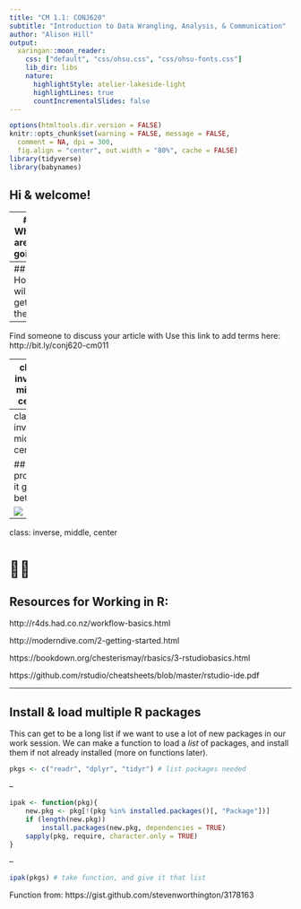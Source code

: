 ```yaml
---
title: "CM 1.1: CONJ620"
subtitle: "Introduction to Data Wrangling, Analysis, & Communication"
author: "Alison Hill"
output:
  xaringan::moon_reader:
    css: ["default", "css/ohsu.css", "css/ohsu-fonts.css"]
    lib_dir: libs
    nature:
      highlightStyle: atelier-lakeside-light
      highlightLines: true
      countIncrementalSlides: false
---
```


```r
options(htmltools.dir.version = FALSE)
knitr::opts_chunk$set(warning = FALSE, message = FALSE, 
  comment = NA, dpi = 300,
  fig.align = "center", out.width = "80%", cache = FALSE)
library(tidyverse)
library(babynames)
```

## Hi & welcome!

---
## Where are we going?

![](http://moderndive.netlify.com/images/flowcharts/flowchart/flowchart.002.png)

---
## How will we get there?


---

Find someone to discuss your article with
Use this link to add terms here:
http://bit.ly/conj620-cm011


---
class: inverse, middle, center


## I know...

![](https://media.giphy.com/media/uEhLWy2eu87Ly/source.gif)

---
class: inverse, middle, center


## I promise, it gets better.

![](https://media.giphy.com/media/l0MYRzcWP7cjfNQ2I/giphy.gif)

---
class: inverse, middle, center


# 🏃🏽

## Resources for Working in R:

http://r4ds.had.co.nz/workflow-basics.html

http://moderndive.com/2-getting-started.html

https://bookdown.org/chesterismay/rbasics/3-rstudiobasics.html

https://github.com/rstudio/cheatsheets/blob/master/rstudio-ide.pdf

---

## Install & load multiple R packages


This can get to be a long list if we want to use a lot of new packages in our work session. We can make a function to load a *list* of packages, and install them if not already installed (more on functions later).

```r
pkgs <- c("readr", "dplyr", "tidyr") # list packages needed
```

--

```r
ipak <- function(pkg){
    new.pkg <- pkg[!(pkg %in% installed.packages()[, "Package"])]
    if (length(new.pkg)) 
        install.packages(new.pkg, dependencies = TRUE)
    sapply(pkg, require, character.only = TRUE)
}
```

--

```r
ipak(pkgs) # take function, and give it that list
```

Function from: https://gist.github.com/stevenworthington/3178163

